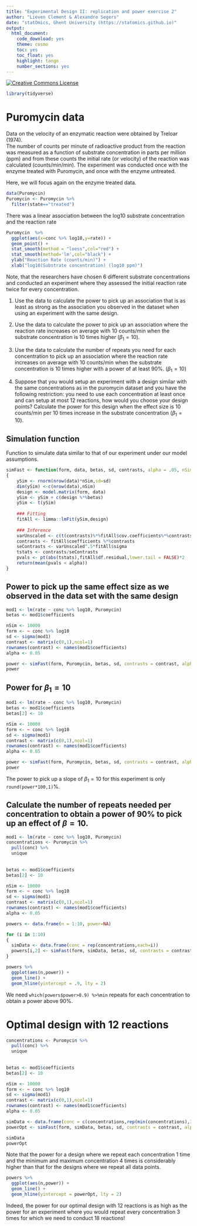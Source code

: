 ```yaml
---
title: "Experimental Design II: replication and power exercise 2"
author: "Lieven Clement & Alexandre Segers"
date: "statOmics, Ghent University (https://statomics.github.io)"
output:
  html_document:
    code_download: yes
    theme: cosmo
    toc: yes
    toc_float: yes
    highlight: tango
    number_sections: yes
---
```


<a rel="license" href="https://creativecommons.org/licenses/by-nc-sa/4.0"><img alt="Creative Commons License" style="border-width:0" src="https://i.creativecommons.org/l/by-nc-sa/4.0/88x31.png" /></a>

```r
library(tidyverse)
```

# Puromycin data

Data on the velocity of an enzymatic reaction were obtained by Treloar (1974).  
The number of counts per minute of radioactive product from the reaction was measured as a function of substrate concentration in parts per million (ppm) and from these counts the initial rate (or velocity) of the reaction was calculated (counts/min/min).  The experiment was conducted once with the enzyme treated with Puromycin, and once with the enzyme untreated.

Here, we will focus again on the enzyme treated data. 

```r
data(Puromycin)
Puromycin <- Puromycin %>% 
  filter(state=="treated")
```

There was a linear association between the log10 substrate concentration and the reaction rate 


```r
Puromycin  %>%
  ggplot(aes(x=conc %>% log10,y=rate)) +
  geom_point() + 
  stat_smooth(method = "loess",col="red") + 
  stat_smooth(method='lm',col="black") +
  ylab("Reaction Rate (counts/min)") +
  xlab("log10(Substrate concentration) (log10 ppm)")
```

Note, that the researchers have chosen 6 different substrate concentrations and conducted an experiment where they assessed the initial reaction rate twice for every concentration. 

1. Use the data to calculate the power to pick up an association that is as least as strong as the association you observed in the dataset when using an experiment with the same design. 

2. Use the data to calculate the power to pick up an association where the reaction rate increases on average with 10 counts/min when the substrate concentration is 10 times higher ($\beta_1=10$).

3. Use the data to calculate the number of repeats you need for each concentration to pick up an association where the reaction rate increases on average with 10 counts/min when the substrate concentration is 10 times higher with a power of at least 90%. ($\beta_1=10$)

4. Suppose that you would setup an experiment with a design similar with the same concentrations as in the puromycin dataset and you have the following restriction: you need to use each concentration at least once and can setup at most 12 reactions, how would you choose your design points? Calculate the power for this design when the effect size is 10 counts/min per 10 times increase in the substrate concentration ($\beta_1=10$).

## Simulation function

Function to simulate data similar to that of our experiment under our model assumptions. 

```r
simFast <- function(form, data, betas, sd, contrasts, alpha = .05, nSim = 10000)
{
    ySim <- rnorm(nrow(data)*nSim,sd=sd)
    dim(ySim) <-c(nrow(data),nSim)
    design <- model.matrix(form, data)
    ySim <- ySim + c(design %*%betas)
    ySim <- t(ySim)
  
    ### Fitting
    fitAll <- limma::lmFit(ySim,design)
  
    ### Inference
    varUnscaled <- c(t(contrasts)%*%fitAll$cov.coefficients%*%contrasts)
    contrasts <- fitAll$coefficients %*%contrasts
    seContrasts <- varUnscaled^.5*fitAll$sigma
    tstats <- contrasts/seContrasts
    pvals <- pt(abs(tstats),fitAll$df.residual,lower.tail = FALSE)*2
    return(mean(pvals < alpha))
}
```

## Power to pick up the same effect size as we observed in the data set with the same design 

```r
mod1 <- lm(rate ~ conc %>% log10, Puromycin)
betas <- mod1$coefficients

nSim <- 10000
form <- ~ conc %>% log10 
sd <- sigma(mod1)
contrast <- matrix(c(0,1),ncol=1)
rownames(contrast) <- names(mod1$coefficients)
alpha <- 0.05 

power <- simFast(form, Puromycin, betas, sd, contrasts = contrast, alpha = alpha, nSim = nSim)
power
```

## Power for $\beta_1=10$

```r
mod1 <- lm(rate ~ conc %>% log10, Puromycin)
betas <- mod1$coefficients
betas[2] <- 10

nSim <- 10000
form <- ~ conc %>% log10 
sd <- sigma(mod1)
contrast <- matrix(c(0,1),ncol=1)
rownames(contrast) <- names(mod1$coefficients)
alpha <- 0.05 

power <- simFast(form, Puromycin, betas, sd, contrasts = contrast, alpha = alpha, nSim = nSim)
power
```

The power to pick up a slope of $\beta_1=10$ for this experiment is only 
`round(power*100,1)`%. 

## Calculate the number of repeats needed per concentration to obtain a power of 90% to pick up an effect of $\beta=10$.


```r
mod1 <- lm(rate ~ conc %>% log10, Puromycin)
concentrations <- Puromycin %>% 
  pull(conc) %>% 
  unique
  
  
betas <- mod1$coefficients
betas[2] <- 10

nSim <- 10000
form <- ~ conc %>% log10 
sd <- sigma(mod1)
contrast <- matrix(c(0,1),ncol=1)
rownames(contrast) <- names(mod1$coefficients)
alpha <- 0.05 

powers <- data.frame(n = 1:10, power=NA)

for (i in 1:10)
{
  simData <- data.frame(conc = rep(concentrations,each=i))
  powers[i,2] <- simFast(form, simData, betas, sd, contrasts = contrast, alpha = alpha, nSim = nSim)
}

powers %>% 
  ggplot(aes(n,power)) +
  geom_line() +
  geom_hline(yintercept = .9, lty = 2)
```
We need `which(powers$power>0.9) %>%min` repeats for each concentration to 
obtain a power above 90%. 

# Optimal design with 12 reactions 

```r
concentrations <- Puromycin %>% 
  pull(conc) %>% 
  unique
  
  
betas <- mod1$coefficients
betas[2] <- 10

nSim <- 10000
form <- ~ conc %>% log10 
sd <- sigma(mod1)
contrast <- matrix(c(0,1),ncol=1)
rownames(contrast) <- names(mod1$coefficients)
alpha <- 0.05 

simData <- data.frame(conc = c(concentrations,rep(min(concentrations),3),rep(max(concentrations),3)))
powerOpt <- simFast(form, simData, betas, sd, contrasts = contrast, alpha = alpha, nSim = nSim)

simData
powerOpt
```

Note that the power for a design where we repeat each concentration 1 time and 
the minimum and maximum concentration 4 times is considerably higher than that 
for the designs where we repeat all data points. 

```r
powers %>% 
  ggplot(aes(n,power)) +
  geom_line() +
  geom_hline(yintercept = powerOpt, lty = 2)
```
Indeed, the power for our optimal design with 12 reactions is as high as the 
power for an experiment where you would repeat every concentration 3 times for 
which we need to conduct 18 reactions! 
